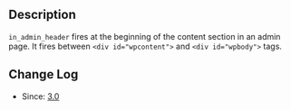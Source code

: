 ==Description==

<tt>in_admin_header</tt> fires at the beginning of the content section in an admin page. It fires between <tt>&lt;div id=&quot;wpcontent&quot;&gt;</tt> and <tt>&lt;div id=&quot;wpbody&quot;&gt;</tt> tags.

== Change Log ==

* Since: [[Version 3.0|3.0]]